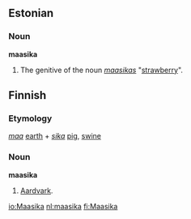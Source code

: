 ==Estonian==

===Noun===
'''maasika'''

# The genitive of the noun ''[[maasikas]]'' "[[strawberry]]".

==Finnish==

===Etymology===

''[[maa#Finnish|maa]]'' [[earth]] + ''[[sika#Finnish|sika]]'' [[pig]], [[swine]]

===Noun===
'''maasika'''

# [[Aardvark]].

[[io:Maasika]]
[[nl:maasika]]
[[fi:Maasika]]